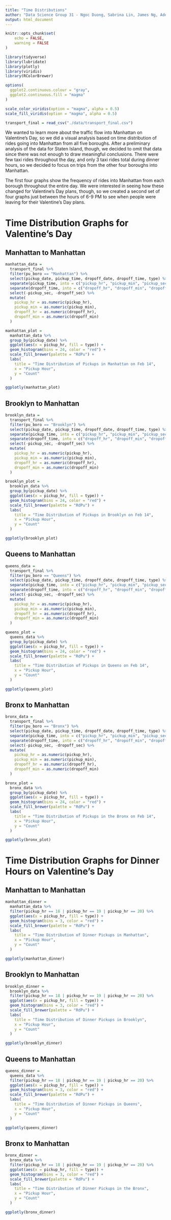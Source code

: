 ```yaml
---
title: "Time Distributions"
author: "Data Science Group 31 - Ngoc Duong, Sabrina Lin, James Ng, Adeline Shin"
output: html_document
---
```


```r
knitr::opts_chunk$set(
	echo = FALSE,
	warning = FALSE
)

library(tidyverse)
library(lubridate)
library(plotly)
library(viridis)
library(RColorBrewer)

options(
  ggplot2.continuous.colour = "gray",
  ggplot2.continuous.fill = "magma"
)

scale_color_viridis(option = "magma", alpha = 0.5)
scale_fill_viridis(option = "magma", alpha = 0.5)

transport_final = read_csv("./data/transport_final.csv")
```

We wanted to learn more about the traffic flow into Manhattan on Valentine's Day, so we did a visual analysis based on time distribution of rides going into Manhattan from all five boroughs. After a preliminary analysis of the data for Staten Island, though, we decided to omit that data since there was not enough to draw meaningful conclusions. There were few taxi rides throughout the day, and only 3 taxi rides total during dinner hours, so we decided to focus on trips from the other four boroughs into Manhattan.

The first four graphs show the frequency of rides into Manhattan from each borough throughout the entire day. We were interested in seeing how these changed for Valentine's Day plans, though, so we created a second set of four graphs just between the hours of 6-9 PM to see when people were leaving for their Valentine's Day plans.

# Time Distribution Graphs for Valentine's Day
## Manhattan to Manhattan
```r
manhattan_data = 
  transport_final %>% 
  filter(pu_boro == "Manhattan") %>% 
  select(pickup_date, pickup_time, dropoff_date, dropoff_time, type) %>% 
  separate(pickup_time, into = c("pickup_hr", "pickup_min", "pickup_sec"), sep = ":") %>% 
  separate(dropoff_time, into = c("dropoff_hr", "dropoff_min", "dropoff_sec"), sep = ":") %>% 
  select(-pickup_sec, -dropoff_sec) %>% 
  mutate(
    pickup_hr = as.numeric(pickup_hr),
    pickup_min = as.numeric(pickup_min),
    dropoff_hr = as.numeric(dropoff_hr),
    dropoff_min = as.numeric(dropoff_min)
  )

manhattan_plot =
  manhattan_data %>% 
  group_by(pickup_date) %>% 
  ggplot(aes(x = pickup_hr, fill = type)) +
  geom_histogram(bins = 24, color = "red") +
  scale_fill_brewer(palette = "RdPu") +
  labs(
    title = "Time Distribution of Pickups in Manhattan on Feb 14",
    x = "Pickup Hour",
    y = "Count"
  )

ggplotly(manhattan_plot)
```

## Brooklyn to Manhattan
``` r
brooklyn_data =
  transport_final %>% 
  filter(pu_boro == "Brooklyn") %>% 
  select(pickup_date, pickup_time, dropoff_date, dropoff_time, type) %>% 
  separate(pickup_time, into = c("pickup_hr", "pickup_min", "pickup_sec"), sep = ":") %>% 
  separate(dropoff_time, into = c("dropoff_hr", "dropoff_min", "dropoff_sec"), sep = ":") %>% 
  select(-pickup_sec, -dropoff_sec) %>% 
  mutate(
    pickup_hr = as.numeric(pickup_hr),
    pickup_min = as.numeric(pickup_min),
    dropoff_hr = as.numeric(dropoff_hr),
    dropoff_min = as.numeric(dropoff_min)
  )

brooklyn_plot =
  brooklyn_data %>% 
  group_by(pickup_date) %>% 
  ggplot(aes(x = pickup_hr, fill = type)) +
  geom_histogram(bins = 24, color = "red") +
  scale_fill_brewer(palette = "RdPu") +
  labs(
    title = "Time Distribution of Pickups in Brooklyn on Feb 14",
    x = "Pickup Hour",
    y = "Count"
  )

ggplotly(brooklyn_plot)
```

## Queens to Manhattan
```r
queens_data =
  transport_final %>% 
  filter(pu_boro == "Queens") %>% 
  select(pickup_date, pickup_time, dropoff_date, dropoff_time, type) %>% 
  separate(pickup_time, into = c("pickup_hr", "pickup_min", "pickup_sec"), sep = ":") %>% 
  separate(dropoff_time, into = c("dropoff_hr", "dropoff_min", "dropoff_sec"), sep = ":") %>% 
  select(-pickup_sec, -dropoff_sec) %>% 
  mutate(
    pickup_hr = as.numeric(pickup_hr),
    pickup_min = as.numeric(pickup_min),
    dropoff_hr = as.numeric(dropoff_hr),
    dropoff_min = as.numeric(dropoff_min)
  )

queens_plot =
  queens_data %>% 
  group_by(pickup_date) %>% 
  ggplot(aes(x = pickup_hr, fill = type)) +
  geom_histogram(bins = 24, color = "red") +
  scale_fill_brewer(palette = "RdPu") +
  labs(
    title = "Time Distribution of Pickups in Queens on Feb 14",
    x = "Pickup Hour",
    y = "Count"
  )

ggplotly(queens_plot)
```

## Bronx to Manhattan
```r
bronx_data =
  transport_final %>% 
  filter(pu_boro == "Bronx") %>% 
  select(pickup_date, pickup_time, dropoff_date, dropoff_time, type) %>% 
  separate(pickup_time, into = c("pickup_hr", "pickup_min", "pickup_sec"), sep = ":") %>% 
  separate(dropoff_time, into = c("dropoff_hr", "dropoff_min", "dropoff_sec"), sep = ":") %>% 
  select(-pickup_sec, -dropoff_sec) %>% 
  mutate(
    pickup_hr = as.numeric(pickup_hr),
    pickup_min = as.numeric(pickup_min),
    dropoff_hr = as.numeric(dropoff_hr),
    dropoff_min = as.numeric(dropoff_min)
  )

bronx_plot =
  bronx_data %>% 
  group_by(pickup_date) %>% 
  ggplot(aes(x = pickup_hr, fill = type)) +
  geom_histogram(bins = 24, color = "red") +
  scale_fill_brewer(palette = "RdPu") +
  labs(
    title = "Time Distribution of Pickups in the Bronx on Feb 14",
    x = "Pickup Hour",
    y = "Count"
  )

ggplotly(bronx_plot)
```

# Time Distribution Graphs for Dinner Hours on Valentine's Day
## Manhattan to Manhattan
```r
manhattan_dinner =
  manhattan_data %>% 
  filter(pickup_hr == 18 | pickup_hr == 19 | pickup_hr == 20) %>% 
  ggplot(aes(x = pickup_hr, fill = type)) +
  geom_histogram(bins = 3, color = "red") +
  scale_fill_brewer(palette = "RdPu") +
  labs(
    title = "Time Distribution of Dinner Pickups in Manhattan",
    x = "Pickup Hour",
    y = "Count"
  )

ggplotly(manhattan_dinner)
```

## Brooklyn to Manhattan
```r
brooklyn_dinner =
  brooklyn_data %>% 
  filter(pickup_hr == 18 | pickup_hr == 19 | pickup_hr == 20) %>% 
  ggplot(aes(x = pickup_hr, fill = type)) +
  geom_histogram(bins = 3, color = "red") +
  scale_fill_brewer(palette = "RdPu") +
  labs(
    title = "Time Distribution of Dinner Pickups in Brooklyn",
    x = "Pickup Hour",
    y = "Count"
  )

ggplotly(brooklyn_dinner)
```

## Queens to Manhattan
```r
queens_dinner =
  queens_data %>% 
  filter(pickup_hr == 18 | pickup_hr == 19 | pickup_hr == 20) %>% 
  ggplot(aes(x = pickup_hr, fill = type)) +
  geom_histogram(bins = 3, color = "red") +
  scale_fill_brewer(palette = "RdPu") +
  labs(
    title = "Time Distribution of Dinner Pickups in Queens",
    x = "Pickup Hour",
    y = "Count"
  )

ggplotly(queens_dinner)
```

## Bronx to Manhattan
```r
bronx_dinner =
  bronx_data %>% 
  filter(pickup_hr == 18 | pickup_hr == 19 | pickup_hr == 20) %>% 
  ggplot(aes(x = pickup_hr, fill = type)) +
  geom_histogram(bins = 3, color = "red") +
  scale_fill_brewer(palette = "RdPu") +
  labs(
    title = "Time Distribution of Dinner Pickups in the Bronx",
    x = "Pickup Hour",
    y = "Count"
  )

ggplotly(bronx_dinner)
```

